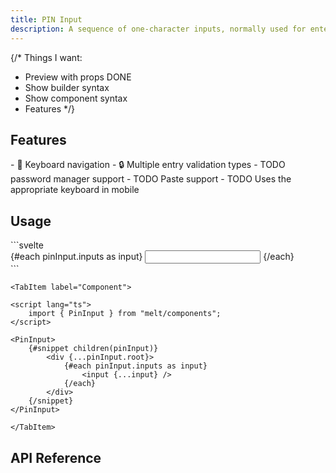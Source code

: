 ```yaml
---
title: PIN Input
description: A sequence of one-character inputs, normally used for entering PINs or OTPs.
---
```


{/*
Things I want:
- Preview with props DONE
- Show builder syntax
- Show component syntax
- Features
*/}

<Preview client:load />

## Features

<Features>
- 🎹 Keyboard navigation
- 🔒 Multiple entry validation types
- TODO password manager support
- TODO Paste support
- TODO Uses the appropriate keyboard in mobile
</Features>

## Usage

<Tabs>
	<TabItem label="Builder">
```svelte
<script lang="ts">
	import { PinInput } from "melt/builders";

	const pinInput = new PinInput();
</script>

<div {...pinInput.root}>
	{#each pinInput.inputs as input}
		<input {...input} />
	{/each}
</div>
```
	</TabItem>

	<TabItem label="Component">
```svelte
<script lang="ts">
	import { PinInput } from "melt/components";
</script>

<PinInput>
	{#snippet children(pinInput)}
		<div {...pinInput.root}>
			{#each pinInput.inputs as input}
				<input {...input} />
			{/each}
		</div>
	{/snippet}
</PinInput>
```
	</TabItem>
</Tabs>

## API Reference

<ApiTable entry="PinInput" />
